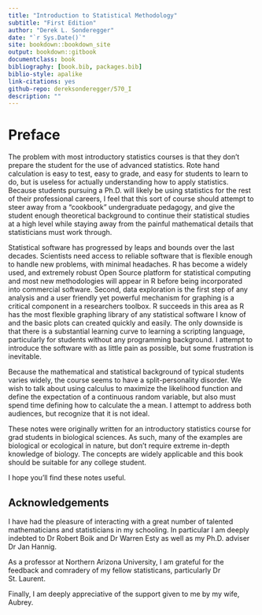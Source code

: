 ```yaml
--- 
title: "Introduction to Statistical Methodology"
subtitle: "First Edition"
author: "Derek L. Sonderegger"
date: "`r Sys.Date()`"
site: bookdown::bookdown_site
output: bookdown::gitbook
documentclass: book
bibliography: [book.bib, packages.bib]
biblio-style: apalike
link-citations: yes
github-repo: dereksonderegger/570_I
description: ""
---
```


# Preface {-}
The problem with most introductory statistics courses is that they don't prepare the student for the use of advanced statistics. Rote hand calculation is easy to test, easy to grade, and easy for students to learn to do, but is useless for actually understanding how to apply statistics. Because students pursuing a Ph.D. will likely be using statistics for the rest of their professional careers, I feel that this sort of course should attempt to steer away from a “cookbook” undergraduate pedagogy, and give the student enough theoretical background to continue their statistical studies at a high level while staying away from the painful mathematical details that statisticians must work through.

Statistical software has progressed by leaps and bounds over the last decades. Scientists need access to reliable software that is flexible enough to handle new problems, with minimal headaches. R has become a widely used, and extremely robust Open Source platform for statistical computing and most new methodologies will appear in R before being incorporated into commercial software. Second, data exploration is the first step of any analysis and a user friendly yet powerful mechanism for graphing is a critical component in a researchers toolbox. R succeeds in this area as R has the most flexible graphing library of any statistical software I know of and the basic plots can created quickly and easily. The only downside is that there is a substantial learning curve to learning a scripting language, particularly for students without any programming background. I attempt to introduce the software with as little pain as possible, but some frustration is inevitable. 

Because the mathematical and statistical background of typical students varies widely, the course seems to have a split-personality disorder. We wish to talk about using calculus to maximize the likelihood function and define the expectation of a continuous random variable, but also must spend time defining how to calculate the a mean. I attempt to address both audiences, but recognize that it is not ideal. 

These notes were originally written for an introductory statistics course for grad students in biological sciences. As such, many of the examples are biological or ecological in nature, but don't require extreme in-depth knowledge of biology. The concepts are widely applicable and this book should be suitable for any college student.


I hope you'll find these notes useful.

## Acknowledgements {-}
I have had the pleasure of interacting with a great number of talented mathematicians and statisticians in my schooling.  In particular I am deeply indebted to Dr Robert Boik and Dr Warren Esty as well as my Ph.D. adviser Dr Jan Hannig. 

As a professor at Northern Arizona University, I am grateful for the feedback and comradery of my fellow statisticans, particularly Dr St. Laurent.

Finally, I am deeply appreciative of the support given to me by my wife, Aubrey.


